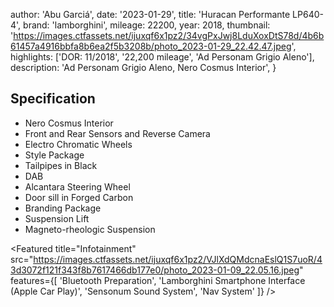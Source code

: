 
  author: 'Abu Garciá',
  date: '2023-01-29',
  title: 'Huracan Performante LP640-4',
  brand: 'lamborghini',
  mileage: 22200,
  year: 2018,
  thumbnail: 'https://images.ctfassets.net/ijuxqf6x1pz2/34vgPxJwj8LduXoxDtS78d/4b6b61457a4916bbfa8b6ea2f5b3208b/photo_2023-01-29_22.42.47.jpeg',
  highlights: ['DOR: 11/2018', '22,200 mileage', 'Ad Personam Grigio Aleno'],
  description: 'Ad Personam Grigio Aleno, Nero Cosmus Interior',
}


## Specification
- Nero Cosmus Interior
- Front and Rear Sensors and Reverse Camera
- Electro Chromatic Wheels
- Style Package
- Tailpipes in Black
- DAB
- Alcantara Steering Wheel
- Door sill in Forged Carbon
- Branding Package
- Suspension Lift
- Magneto-rheologic Suspension

<Featured
  title="Infotainment"
  src="https://images.ctfassets.net/ijuxqf6x1pz2/VJlXdQMdcnaEslQ1S7uoR/43d3072f121f343f8b7617466db177e0/photo_2023-01-09_22.05.16.jpeg"
  features={[
    'Bluetooth Preparation',
    'Lamborghini Smartphone Interface (Apple Car Play)',
    'Sensonum Sound System',
    'Nav System'
  ]}
/>
